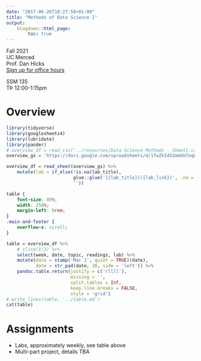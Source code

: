 ```yaml
---
date: "2017-06-26T18:27:58+01:00"
title: "Methods of Data Science I"
output:
    blogdown::html_page:
        toc: true
---
```


Fall 2021  
UC Merced  
Prof. Dan Hicks  
[Sign up for office hours](https://doodle.com/mm/danhicks/office-hours)

SSM 135  
TÞ 12:00-1:15pm

# Overview #

```r
library(tidyverse)
library(googlesheets4)
library(lubridate)
library(pander)
# overview_df = read_csv('../resources/Data Science Methods - Sheet1.csv')
overview_gs = 'https://docs.google.com/spreadsheets/d/1TwZkI452mmXm7oqL3SlNc5AQvKW8by5rLM8opP7V34Q/edit#gid=1257700791'

overview_df = read_sheet(overview_gs) %>% 
    mutate(lab = if_else(!is.na(lab_title), 
                         glue::glue('[{lab_title}]({lab_link})', .na = ''), 
                         ''))
```

```css
table {
    font-size: 80%;
    width: 250%;
    margin-left: 0rem;
}
.main-and-footer {
    overflow-x: scroll;
}
```

```r
table = overview_df %>% 
    # slice(1:3) %>% 
    select(week, date, topic, readings, lab) %>% 
    mutate(date = stamp('Mar 1', quiet = TRUE)(date), 
           date = str_pad(date, 30, side = 'left')) %>% 
    pandoc.table.return(justify = c('rllll'),
                        missing = '',
                        split.tables = Inf, 
                        keep.line.breaks = FALSE,
                        style = 'grid')
# write_lines(table, '../table.md')
cat(table)
```

# Assignments #

- Labs, approximately weekly, see table above
- Multi-part project, details TBA

<!--
Welcome to **Cupper**: An accessibility-friendly Hugo theme, ported from the [original Cupper](https://github.com/ThePacielloGroup/cupper) project. Here are some of its features:

{{< ticks >}}
* Screen reader and keyboard accessible
* Responsive
* Numerous shortcodes
* Toggleable dark theme
* Toggleable table of contents per blog post
{{< /ticks >}}
-->
